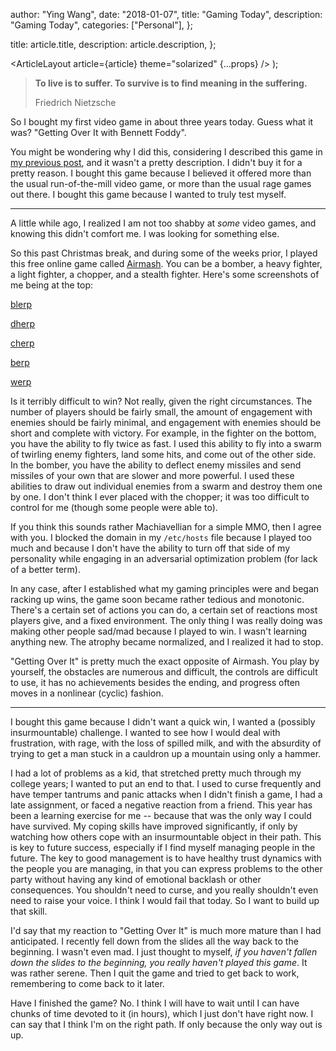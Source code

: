 
  author: "Ying Wang",
  date: "2018-01-07",
  title: "Gaming Today",
  description: "Gaming Today",
  categories: ["Personal"],
};

  title: article.title,
  description: article.description,
};

  <ArticleLayout article={article} theme="solarized" {...props} />
);

> **To live is to suffer. To survive is to find meaning in the suffering.**
>
> Friedrich Nietzsche

So I bought my first video game in about three years today. Guess what it was? "Getting Over It with Bennett Foddy".

You might be wondering why I did this, considering I described this game in [my previous post](/posts/2018/01/03/getting_over_it), and it wasn't a pretty description. I didn't buy it for a pretty reason. I bought this game because I believed it offered more than the usual run-of-the-mill video game, or more than the usual rage games out there. I bought this game because I wanted to truly test myself.

---

A little while ago, I realized I am not too shabby at _some_ video games, and knowing this didn't comfort me. I was looking for something else.

So this past Christmas break, and during some of the weeks prior, I played this free online game called [Airmash](https://airma.sh). You can be a bomber, a heavy fighter, a light fighter, a chopper, and a stealth fighter. Here's some screenshots of me being at the top:

[blerp](/img/posts/2018/01/07/gaming_today_1.png)

[dherp](/img/posts/2018/01/07/gaming_today_1_2.png)

[cherp](/img/posts/2018/01/07/gaming_today_2.png)

[berp](/img/posts/2018/01/07/gaming_today_2_2.png)

[werp](/img/posts/2018/01/07/gaming_today_3.png)

Is it terribly difficult to win? Not really, given the right circumstances. The number of players should be fairly small, the amount of engagement with enemies should be fairly minimal, and engagement with enemies should be short and complete with victory. For example, in the fighter on the bottom, you have the ability to fly twice as fast. I used this ability to fly into a swarm of twirling enemy fighters, land some hits, and come out of the other side. In the bomber, you have the ability to deflect enemy missiles and send missiles of your own that are slower and more powerful. I used these abilities to draw out individual enemies from a swarm and destroy them one by one. I don't think I ever placed with the chopper; it was too difficult to control for me (though some people were able to).

If you think this sounds rather Machiavellian for a simple MMO, then I agree with you. I blocked the domain in my `/etc/hosts` file because I played too much and because I don't have the ability to turn off that side of my personality while engaging in an adversarial optimization problem (for lack of a better term).

In any case, after I established what my gaming principles were and began racking up wins, the game soon became rather tedious and monotonic. There's a certain set of actions you can do, a certain set of reactions most players give, and a fixed environment. The only thing I was really doing was making other people sad/mad because I played to win. I wasn't learning anything new. The atrophy became normalized, and I realized it had to stop.

"Getting Over It" is pretty much the exact opposite of Airmash. You play by yourself, the obstacles are numerous and difficult, the controls are difficult to use, it has no achievements besides the ending, and progress often moves in a nonlinear (cyclic) fashion.

---

I bought this game because I didn't want a quick win, I wanted a (possibly insurmountable) challenge. I wanted to see how I would deal with frustration, with rage, with the loss of spilled milk, and with the absurdity of trying to get a man stuck in a cauldron up a mountain using only a hammer.

I had a lot of problems as a kid, that stretched pretty much through my college years; I wanted to put an end to that. I used to curse frequently and have temper tantrums and panic attacks when I didn't finish a game, I had a late assignment, or faced a negative reaction from a friend. This year has been a learning exercise for me -- because that was the only way I could have survived. My coping skills have improved significantly, if only by watching how others cope with an insurmountable object in their path. This is key to future success, especially if I find myself managing people in the future. The key to good management is to have healthy trust dynamics with the people you are managing, in that you can express problems to the other party without having any kind of emotional backlash or other consequences. You shouldn't need to curse, and you really shouldn't even need to raise your voice. I think I would fail that today. So I want to build up that skill.

I'd say that my reaction to "Getting Over It" is much more mature than I had anticipated. I recently fell down from the slides all the way back to the beginning. I wasn't even mad. I just thought to myself, _if you haven't fallen down the slides to the beginning, you really haven't played this game_. It was rather serene. Then I quit the game and tried to get back to work, remembering to come back to it later.

Have I finished the game? No. I think I will have to wait until I can have chunks of time devoted to it (in hours), which I just don't have right now. I can say that I think I'm on the right path. If only because the only way out is up.
